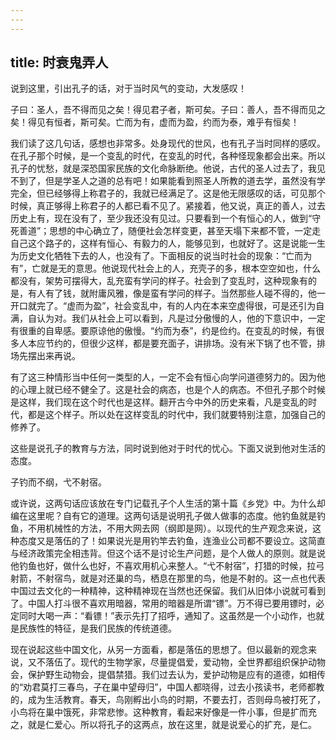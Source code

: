 ```yaml
---
---
---
```

title: 时衰鬼弄人
---




说到这里，引出孔子的话，对于当时风气的变动，大发感叹！

子曰：圣人，吾不得而见之矣！得见君子者，斯可矣。子曰：善人，吾不得而见之矣！得见有恒者，斯可矣。亡而为有，虚而为盈，约而为泰，难乎有恒矣！

我们读了这几句话，感想也非常多。处身现代的世风，也有孔子当时同样的感叹。在孔子那个时候，是一个变乱的时代，在变乱的时代，各种怪现象都会出来。所以孔子的忧愁，就是深恐国家民族的文化命脉断绝。他说，古代的圣人过去了，我见不到了，但是学圣人之道的总有吧！如果能看到照圣人所教的道去学，虽然没有学完全，但已经够得上称君子的，我就已经满足了。这是他无限感叹的话，可见那个时候，真正够得上称君子的人都已看不见了。紧接着，他又说，真正的善人，过去历史上有，现在没有了，至少我还没有见过。只要看到一个有恒心的人，做到“守死善道”；思想的中心确立了，随便社会怎样变更，甚至天塌下来都不管，一定走自己这个路子的，这样有恒心、有毅力的人，能够见到，也就好了。这是说能一生为历史文化牺牲下去的人，也没有了。下面相反的说当时社会的现象：“亡而为有”，亡就是无的意思。他说现代社会上的人，充壳子的多，根本空空如也，什么都没有，架势可摆得大，乱充蛮有学问的样子。社会到了变乱时，这种现象有的是，有人有了钱，就附庸风雅，像是蛮有学问的样子。当然那些人碰不得的，他一开口就完了。“虚而为盈”，社会变乱中，有的人内在本来空虚得很，可是还引为自满，自认为对。我们从社会上可以看到，凡是过分傲慢的人，他的下意识中，一定有很重的自卑感。要原谅他的傲慢。“约而为泰”，约是俭约。在变乱的时候，有很多人本应节约的，但很少这样，都是要充面子，讲排场。没有米下锅了也不管，排场先摆出来再说。

有了这三种情形当中任何一类型的人，一定不会有恒心向学问道德努力的。因为他的心理上就已经不健全了。这是社会的病态，也是个人的病态。不但孔子那个时候是这样，我们现在这个时代也是这样。翻开古今中外的历史来看，凡是变乱的时代，都是这个样子。所以处在这样变乱的时代中，我们就要特别注意，加强自己的修养了。

这些是说孔子的教育与方法，同时说到他对于时代的忧心。下面又说到他对生活的态度。

子钓而不纲，弋不射宿。

或许说，这两句话应该放在专门记载孔子个人生活的第十篇《乡党》中。为什么却编在这里呢？自有它的道理。这两句话是说明孔子做人做事的态度。他钓鱼就是钓鱼，不用机械性的方法，不用大网去网（纲即是网）。以现代的生产观念来说，这种态度又是落伍的了！如果说光是用钓竿去钓鱼，连渔业公司都不要设立。这简直与经济政策完全相违背。但这个话不是讨论生产问题，是个人做人的原则。就是说他钓鱼也好，做什么也好，不喜欢用机心来整人。“弋不射宿”，打猎的时候，拉弓射箭，不射宿鸟，就是对还巢的鸟，栖息在那里的鸟，他是不射的。这一点也代表中国过去文化的一种精神，这种精神现在当然也还保留。我们从旧体小说就可看到了。中国人打斗很不喜欢用暗器，常用的暗器是所谓“镖”。万不得已要用镖时，必定同时大喝一声：“看镖！”表示先打了招呼，通知了。这虽然是一个小动作，也就是民族性的特征，是我们民族的传统道德。

现在说起这些中国文化，从另一方面看，都是落伍的思想了。但以最新的观念来说，又不落伍了。现代的生物学家，尽量提倡爱，爱动物，全世界都组织保护动物会，保护野生动物会，提倡禁猎。我们过去认为，爱护动物是应有的道德，如相传的“劝君莫打三春鸟，子在巢中望母归”，中国人都晓得，过去小孩读书，老师都教的，成为生活教育。春天，鸟刚孵出小鸟的时期，不要去打，否则母鸟被打死了，小鸟将在巢中饿死，非常悲惨。这种教育，看起来好像是一件小事，但是扩而充之，就是仁爱心。所以将孔子的这两点，放在这里，就是说爱心的扩充，是仁。